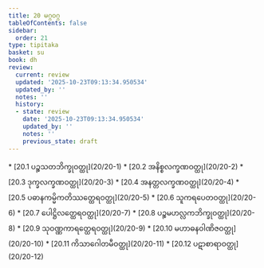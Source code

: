 ```yaml
---
title: 20 မဂ္ဂဝဂ္ဂ
tableOfContents: false
sidebar:
  order: 21
type: tipitaka
basket: su
book: dh
review:
  current: review
  updated: '2025-10-23T09:13:34.950534'
  updated_by: ''
  notes: ''
  history:
  - state: review
    date: '2025-10-23T09:13:34.950534'
    updated_by: ''
    notes: ''
    previous_state: draft
---
```



<ReviewStatus review={frontmatter.review} showDetails={true} />

<HypothesisAnnotation frontmatter={frontmatter} />

<DynamicBreadcrumb />



<TableOfContents book="dh" section="20">
* [20.1 ပဉ္စသတဘိက္ခုဝတ္ထု](20/20-1)
* [20.2 အနိစ္စလက္ခဏဝတ္ထု](20/20-2)
* [20.3 ဒုက္ခလက္ခဏဝတ္ထု](20/20-3)
* [20.4 အနတ္တလက္ခဏဝတ္ထု](20/20-4)
* [20.5 ပဓာနကမ္မိကတိဿတ္ထေရဝတ္ထု](20/20-5)
* [20.6 သူကရပေတဝတ္ထု](20/20-6)
* [20.7 ပေါဋ္ဌိလတ္ထေရဝတ္ထု](20/20-7)
* [20.8 ပဉ္စမဟလ္လကဘိက္ခုဝတ္ထု](20/20-8)
* [20.9 သုဝဏ္ဏကာရတ္ထေရဝတ္ထု](20/20-9)
* [20.10 မဟာဓနဝါဏိဇဝတ္ထု](20/20-10)
* [20.11 ကိသာဂေါတမီဝတ္ထု](20/20-11)
* [20.12 ပဋာစာရာဝတ္ထု](20/20-12)
</TableOfContents>